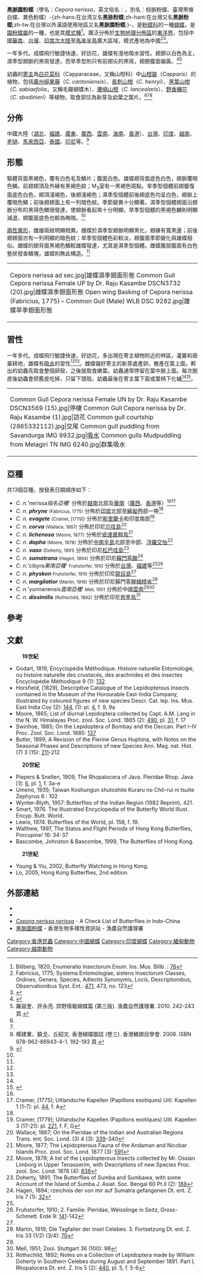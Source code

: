 {{NoteTA|G1=Butterfly}}
{{Speciesbox
| name = 黑脈園粉蝶
| image = Cepora nerissa cibyra 20140609.jpg
| image_width = 300px
| image_caption = 合翅形態
| image2 = Common Gull Cepora nerissa Male UP by Dr. Raju Kasambe (7).jpg
| image2_width = 300px
| image2_caption = 展翅形態
| status = NE
| status_system = iucn3.1
| status_ref = 
| genus = Cepora
| species = nerissa
| authority = (Fabricius, 1775)
| range_map = 
| range_map_width = 300px
| range_map_caption = 
| subdivision_ranks = 亞種
| subdivision = 共有13個亞種，詳閱正文
| synonyms = {{collapsible list|bullets = true| title = 異名列表
| ''Pieris nerissa''<br><small>Fabricius, 1775</small>
| ''Papilio coronis''<br><small>Cramer, [1775]</small>
| ''Pieris hira''<br><small>Moore, 1865</small>
| ''Pieris copia''<br><small>Wallace, 1867</small>
| ''Hyphina pallida''<br><small>Swinhoe, 1885</small>
| ''Huphina cibyra ab. kurarensis''<br><small>Umeno, 1935</small>
| ''Pontia coronis''<br><small>Horsfield, [1829]</small>
| ''Huphina hira''<br><small>Butler, 1899</small>
| ''Appias copia''<br><small>Moore, 1878</small>
| ''Huphina nerissa''<br><small>Butler, 1899</small>
|}}}}

'''黑脈園粉蝶'''（學名：''Cepora nerissa''，英文俗名：{{lang|en|Common Gull}}，別名：棕脈粉蝶、臺灣黑條白蝶、異色粉蝶）-{zh-hans:在台湾又名'''黑脉粉蝶''';zh-hant:在台灣又名'''黑脈粉蝶''';zh-tw:在台灣以外漢語使用地區又名'''黑脈園粉蝶''';}-，是[[粉蝶科|粉蝶科]]的一種[[蝴蝶|蝴蝶]]，是[[園粉蝶屬|園粉蝶屬]]的一種，也是其[[模式種|模式種]]<ref>Billberg, 1820; Enumeratio Insectorum Enum. Ins. Mus. Billb. : [https://archive.org/stream/enumeratioinsect00bill#page/76/mode/1up 76]</ref>。廣泛分佈於[[生物地理分佈區|生物地理分佈區]]的[[東洋界|東洋界]]，包括中國[[華南|華南]]、[[台灣|台灣]]、[[印度次大陸|印度次大陸]]至[[馬來半島|馬來半島]]廣大區域，模式產地為中國<ref name=f1775>Fabricius, 1775; Systema Entomologiae, sistens Insectorum Classes, Ordines, Genera, Species, Adiectis Synonymis, Locis, Descriptionibus, Observationibus Syst. Ent.: [https://archive.org/stream/systemaentomolog00fabr#page/471/mode/1up 471], 473, no. 123</ref><ref name=c2017>{{Cite book|author=武春生、徐堉峯|title=中國蝴蝶圖鑑|publisher=海峡书局|date=2017|ISBN=9787556703029|language=zh-hans|page=397-398}}</ref>。

一年多代。成蝶飛行敏捷快速，好訪花，雄蝶有溼地吸水習性。翅膀以白色為主，濕季型翅脈的黑斑發達，而旱季型則只有前翅尖的黑斑，翅膀腹面偏黃。<ref name=t2013>{{Cite book|author=徐堉峰|title=臺灣蝴蝶圖鑑．上【弄蝶、鳳蝶、鳳蝶】|location=台灣|publisher=晨星出版有限公司|date=2013|page=314-316|ISBN=9789861776705|language=zh-tw}}</ref><ref name=hk2010>羅益奎、許永亮. 郊野情報蝴蝶篇 (第三版). 漁農自然護理署. 2010. 242-243 頁.</ref>

幼蟲的[[寄主|寄主]]為[[白花菜科|白花菜科]]（Capparaceae，又稱山柑科）中[[山柑屬|山柑屬]]（''Capparis''）的植物，包括[[廣州槌果藤|廣州槌果藤]]（''C. cantoniensis''）、[[長刺山柑|長刺山柑]]（''C. henryi''）、[[黑葉山柑|黑葉山柑]]（''C. sabiaefolia''，又稱毛瓣蝴蝶木）、[[蘭嶼山柑|蘭嶼山柑]]（''C. lanceolaris''）、[[野香櫞花|野香櫞花]]（''C. sbodinieri''）等植物，取食部位為新芽及幼葉之葉片。<ref name=c2017/><ref name=t2013/><ref name=hk2008>楊建業、饒戈、丘紹文. 香港蝴蝶圖誌 (卷三). 香港鱗翅目學會. 2008. ISBN 978-962-86943-4-1. 192-193 頁.</ref>

== 分佈 ==
中國大陸（[[湖北|湖北]]、[[福建|福建]]、[[廣東|廣東]]、[[廣西|廣西]]、[[雲南|雲南]]、[[海南|海南]]、[[香港|香港]]）、[[台灣|台灣]]、[[印度|印度]]、[[越南|越南]]、[[老撾|老撾]]、[[馬來西亞|馬來西亞]]、[[泰國|泰國]]、[[印尼|印尼]]等。<ref name=c1994>{{cite book|editor=周尧|title=中国蝶类志|publisher=河南科学技術出版社|year=1994|volume=1|pages=255|language=zh-cn}}</ref>

== 形態 ==
{{Multiple image
| header = 黑脈園粉蝶的生命史
| direction = vertical
| align = right
| width1 = 180
| image1 = Egg of Cepora nerissa (Fabricius, 1775) – Common Gull on Capparis sp.jpg
| caption1 = '''卵'''
| width2 = 180
| image2 = Caterpillar of Cepora nerissa (Fabricius, 1775) – Common Gull on Capparis Sp. MG 1190.jpg
| caption2 = '''幼蟲'''
| width6 = 180
| image6 = Cepora nerissa pupa sec.jpg
| caption6 = '''蛹'''
| width7 = 180
| image7 = Common Gull - Cepora nerissa - ஆதொண்டை வெள்ளையன்.jpg
| caption7 = '''成蟲'''
}}
驅體背面黑褐色，覆有白色毛及鱗片；腹面白色。雄蝶翅背面底色白色，翅脈覆暗色鱗。前翅翅頂及外緣有黑褐色紋；M<sub>3</sub>室有一黑褐色斑點。旱季型個體前翅腹復面底色白色，翅頂淺褐色，後翅淺褐色；濕季型個體前後翅底色均呈白色，翅脈上覆暗色鱗；前後翅翅面上有一列暗色紋。季節變異十分顯著。濕季型個體翅面沿翅脈分布的黑得色鱗很發達，使翅脈看起來十分明顯，旱季型個體的黑褐色麟則明顯減退，翅腹面底色也較為晦暗。<ref name=t2013/>

[[兩性異形|兩性異形]]，雌雄斑紋明顯相異。雌蝶於濕季型翅脈明顯黑化，翅緣有寬黑邊；前後翅翅面亦有一列明顯的暗色紋；旱季型個體色彩較淡，翅腹面季節變化與雄蝶相似。雌蝶的翅背面黑褐色鱗較雄蝶發達，尤其是濕季型個體。雌蝶腹部腹面有白色墊狀發香鱗塊，雄蝶則無此構造。<ref name=t2013/>
{| align=center 
|- 
|
<gallery mode="packed">
Cepora nerissa ad sec.jpg|雄蝶濕季翅面形態
Common Gull Cepora nerissa Female UP by Dr. Raju Kasambe DSCN3732 (20).jpg|雌蝶濕季翅面形態
Open wing Basking of Cepora nerissa (Fabricius, 1775) – Common Gull (Male) WLB DSC 9282.jpg|雄蝶旱季翅面形態
</gallery>
|}

== 習性 ==
一年多代。成蝶飛行敏捷快速，好訪花，多出現在寄主植物附近的林區，灌叢和廢棄耕地，雄蝶有[[吸水|吸水]]的習性<ref name=hk2010/><ref name=c2017/>。雌蝶偏好寄主的新芽處產卵，散產在葉上面。孵出的幼蟲先取食整個卵殼，之後就取食嫩葉。幼蟲通常停留在葉中脈上面。每次脫皮後幼蟲會把舊皮吃掉，只留下頭殼。幼蟲最後在寄主葉下面或葉柄下化蛹<ref name=hk2008/><ref name=t2014>{{Cite book|author=呂至堅、陳建仁|title=蝴蝶生活史圖鑑|location=台灣|publisher=晨星出版有限公司|date=2014|ISBN=9789861777849|page=165|language=zh-hant}}</ref>。
{| align=center 
|- 
|
<gallery mode="packed">
Common Gull Cepora nerissa Female UN by Dr. Raju Kasambe DSCN3569 (15).jpg|停棲
Common Gull Cepora nerissa by Dr. Raju Kasambe (1).jpg|訪花
Common gull courtship (2865332112).jpg|交尾
Common gull puddling from Savandurga IMG 9932.jpg|[[吸水|吸水]]
Common gulls Mudpuddling from Melagiri TN IMG 6240.jpg|群集吸水
</gallery>
|}

== 亞種 ==
共13個亞種，按發表日期順序如下：
* ''C. n. '''nerissa'' 指名亞種''' 分佈於[[越南|越南]]北部及[[華南|華南]]（[[廣西|廣西]]、[[香港|香港]]等）<ref name=c1994/><ref>Cramer, [1775]; Uitlandsche Kapellen (Papillons exotiques) Uitl. Kapellen 1 (1-7): pl. [https://archive.org/stream/deuitlandschekap11779cram#page/n216/mode/1up 44], f. A</ref>
* ''C. n. '''phryne''''' <small>(Fabricius, 1775)</small> 分佈於[[印度|印度]]北部至[[緬甸|緬甸]]西部一帶<ref name=f1775/>
* ''C. n. '''evagete''''' <small>(Cramer, [1779])</small> 分佈於[[斯里蘭卡|斯里蘭卡]]和印度南部<ref>Cramer, [1779]; Uitlandsche Kapellen (Papillons exotiques) Uitl. Kapellen 3 (17-21): pl. [https://archive.org/stream/CUbiodiversity1277042-9599#page/n64/mode/1up 221], f. F, G</ref>
* ''C. n. '''corva''''' <small>(Wallace, 1867)</small> 分佈於印尼[[爪哇島|爪哇島]]<ref>Wallace, 1867; On the Pieridae of the Indian and Australian Regions Trans. ent. Soc. Lond. (3) 4 (3): [https://archive.org/stream/transactionsofen34186568roya#page/339/mode/1up 339]-340</ref>
* ''C. n. '''lichenosa''''' <small>(Moore, 1877)</small> 分佈於[[安達曼群島|安達曼群島]]<ref>Moore, 1877; The Lepidopterous Fauna of the Andaman and Nicobar Islands Proc. zool. Soc. Lond. 1877 (3): [https://archive.org/stream/proceedingsofgen772zool#page/591/mode/1up 591]</ref>
* ''C. n. '''dapha''''' <small>(Moore, 1878)</small> 分佈於[[中南半島|中南半島]]北部至中部、[[浮羅交怡|浮羅交怡]]<ref>Moore, 1878; A list of the Lepidopterous Insects collected by Mr. Ossian Limborg in Upper Tenasserim, with Descriptions of new Species Proc. zool. Soc. Lond. 1878 (4): [https://archive.org/stream/proceedingsofgen782zool#page/838/mode/1up 838]</ref>
* ''C. n. '''vaso''''' <small>(Doherty, 1891)</small> 分佈於印尼[[松巴哇島|松巴哇島]]<ref>Doherty, 1891; The Butterflies of Sumba and Sumbawa, with some Account of the Island of Sumba J. Asiat. Soc. Bengal 60 Pt.II (2): [https://archive.org/stream/journalofasiatic601891asia#page/188/mode/1up 188]</ref>
* ''C. n. '''sumatrana''''' <small>(Hagen, 1894)</small> 分佈於印尼[[蘇門答臘|蘇門答臘]]<ref>Hagen, 1894; rzeichnis der von mir auf Sumatra gefangenen Dt. ent. Z. Iris 7 (1): [https://archive.org/stream/deutscheentomolo71894gese#page/32/mode/1up 32]</ref>
* ''C. n. '''cibyra'' 東南亞種''' <small>Fruhstorfer, 1910</small> 分佈於[[台灣|台灣]]、[[福建|福建]]等<ref name=c1994/><ref name=f1910>Fruhstorfer, 1910; 2. Familie: Pieridae, Weisslinge in Seitz, Gross-Schmett. Erde 9: [https://archive.org/stream/diegrossschmette9176seit#page/141/mode/1up 141]-142</ref>
* ''C. n. '''physkon''''' <small>Fruhstorfer, 1910</small> 分佈於印尼[[龍目島|龍目島]]<ref name=f1910/>
* ''C. n. '''margilatior''''' <small>(Martin, 1919)</small> 分佈於印尼蘇門答臘[[楠榜省|楠榜省]]<ref>Martin, 1919; Die Tagfalter der Insel Celebes. 3. Fortsetzung Dt. ent. Z. Iris 33 (1/2) (3/4): [https://archive.org/stream/deutscheentomolo33141919ento#page/70/mode/1up 70]</ref>
* ''C. n. '''yunnanensis'' 雲南亞種''' <small>Mell, 1951</small> 分佈於中國[[雲南|雲南]]<ref name=c1994/><ref>Mell, 1951; Zool. Stuttgart 36 (100): 98</ref>
* ''C. n. '''dissimilis''''' <small>(Rothschild, 1892)</small> 分佈於印尼[[峇里島|峇里島]]<ref>Rothschild, 1892; Notes on a Collection of Lepidoptera made by William Doherty in Southern Celebes during August and September 1891. Part I, Rhopalocera Dt. ent. Z. Iris 5 (2): [https://archive.org/stream/deutscheentomolo51892gese#page/440/mode/1up 440], pl. 5, f. 5-6</ref>

== 參考 ==
{{reflist|2}}

== 文獻 ==
: '''19世紀'''
* Godart, 1819, Encyclopédie Méthodique. Histoire naturelle Entomologie, ou histoire naturelle des crustacés, des arachnides et des insectes Encyclopédie Méthodique 9 (1): [https://archive.org/stream/encyclopdiem09metc#page/132/mode/1up 132]
* Horsfield, [1829], Descriptive Catalogue of the Lepidopterous Insects contained in the Museum of the Horourable East-India Company, illustrated by coloured figures of new species Descr. Cat. lep. Ins. Mus. East India Coy (2): [https://archive.org/stream/mcarthurriverreg00darw#page/144/mode/1up 144], (1): pl. [https://archive.org/stream/mcarthurriverreg00darw#page/n165/mode/1up 4], f. 9, 9a
* Moore, 1865; List of diurnal Lepidoptera collected by Capt. A.M. Lang in the N. W. Himalayas Proc. zool. Soc. Lond. 1865 (2): [https://archive.org/stream/proceedingsofgen65zool#page/490/mode/1up 490], pl. [https://archive.org/stream/proceedingsofgen65zool#page/n572/mode/1up 31], f. 17
* Swinhoe, 1885; On the Lepidoptera of Bombay and the Deccan. Part I-IV Proc. Zool. Soc. Lond. 1885: [https://archive.org/stream/proceedingsofgen85zool#page/137/mode/1up 137]
* Butler, 1899, A Revision of the Pierine Genus Huphina, with Notes on the Seasonal Phases and Descriptions of new Species Ann. Mag. nat. Hist. (7) 3 (15): [https://archive.org/stream/annalsmagazineof731899lond#page/211/mode/1up 211]-212
: '''20世紀'''
* Piepers & Snellen, 1909, The Rhopalocera of Java. Pieridae Rhop. Java [1]: [https://archive.org/stream/rhopaloceraofjav01piep#page/6/mode/1up 6], pl. [https://archive.org/stream/rhopaloceraofjav01piep#page/69/mode/1up 1], f. 3a-e
* Umeno, 1935; Taiwan Koshungun shutoshite Kuraru no Chô-rui ni tsuite Zephyrus 6 : 102
* Wynter-Blyth, 1957: Butterflies of the Indian Region (1982 Reprint), 421.
* Smart, 1976. The Illustrated Encyclopedia of the Butterfly World Illust. Encyp. Butt. World.
* Lewis, 1974. Butterflies of the World, pl. 158, f. 19.
* Walthew, 1997, The Status and Flight Periods of Hong Kong Butterflies, Porcupine! 16: 34-37
* Bascombe, Johnston & Bascombe, 1999, The Butterflies of Hong Kong. 
: '''21世紀'''
* Young & Yiu, 2002, Butterfly Watching in Hong Kong. 
* Lo, 2005, Hong Kong Butterflies, 2nd edition.

== 外部連結 ==
* {{Commonscat-inline|Cepora nerissa}}
* {{Wikispecies-inline|Cepora nerissa}}
* [http://yutaka.it-n.jp/pie/20170001.html ''Cepora nerissa nerissa'']  - A Check List of Butterflies in Indo-China {{en}}
* [https://bih.gov.hk/tc/species-database/species-information/index.html?id=3966 黑脈園粉蝶] - 香港生物多樣性資訊站 - 漁農自然護理署 {{zh-hk}}
{{Taxonbar}}
{{園粉蝶屬}}
[[Category:香港昆蟲|Category:香港昆蟲]]
[[Category:中國蝴蝶|Category:中國蝴蝶]]
[[Category:印度蝴蝶|Category:印度蝴蝶]]
[[Category:緬甸動物|Category:緬甸動物]]
[[Category:越南動物|Category:越南動物]]